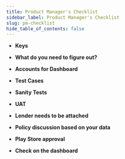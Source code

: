 ```yaml
---
title: Product Manager's Checklist
sidebar_label: Product Manager's Checklist
slug: pm-checklist
hide_table_of_contents: false
---
```



* **Keys**

* **What do you need to figure out?**

* **Accounts for Dashboard**


* **Test Cases**

* **Sanity Tests**

* **UAT**

* **Lender needs to be attached**

* **Policy discussion based on your data**

* **Play Store approval**
* **Check on the dashboard**